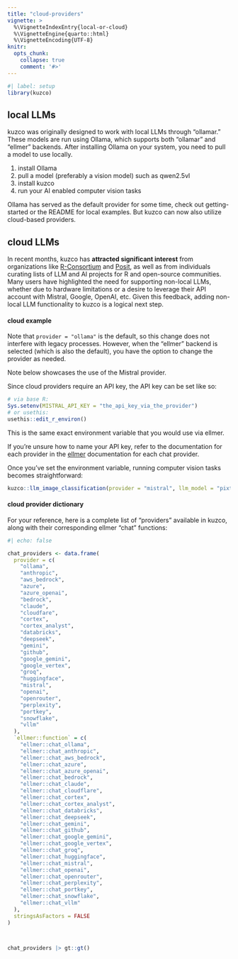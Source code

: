 ```yaml
---
title: "cloud-providers"
vignette: >
  %\VignetteIndexEntry{local-or-cloud}
  %\VignetteEngine{quarto::html}
  %\VignetteEncoding{UTF-8}
knitr:
  opts_chunk:
    collapse: true
    comment: '#>'
---
```


```r
#| label: setup
library(kuzco)
```


## local LLMs 

kuzco was originally designed to work with local LLMs through "ollamar." These models are run using Ollama, which supports both "ollamar" and "ellmer" backends. After installing Ollama on your system, you need to pull a model to use locally.

1) install Ollama
2) pull a model (preferably a vision model) such as qwen2.5vl
3) install kuzco 
4) run your AI enabled computer vision tasks

Ollama has served as the default provider for some time, check out getting-started or the README for local examples. But kuzco can now also utilize cloud-based providers.

## cloud LLMs

In recent months, kuzco has **attracted significant interest** from organizations like [R-Consortium](https://r-consortium.org/posts/exploring-kuzco-making-computer-vision-for-r-easily-accessible/) and [Posit](https://posit.co/blog/kuzco-computer-vision-with-llms-in-r/), as well as from individuals curating lists of LLM and AI projects for R and open-source communities. Many users have highlighted the need for supporting non-local LLMs, whether due to hardware limitations or a desire to leverage their API account with Mistral, Google, OpenAI, etc. Given this feedback, adding non-local LLM functionality to kuzco is a logical next step.


#### cloud example 

Note that `provider = "ollama"` is the default, so this change does not interfere with legacy processes. However, when the "ellmer" backend is selected (which is also the default), you have the option to change the provider as needed.

Note below showcases the use of the Mistral provider.     

Since cloud providers require an API key, the API key can be set like so:    
```r
# via base R:
Sys.setenv(MISTRAL_API_KEY = "the_api_key_via_the_provider")
# or usethis:
usethis::edit_r_environ()
```

This is the same exact environment variable that you would use via ellmer.    

If you’re unsure how to name your API key, refer to the documentation for each provider in the [ellmer](https://ellmer.tidyverse.org/reference/chat_anthropic.html#arg-api-key) documentation for each chat provider.    

Once you’ve set the environment variable, running computer vision tasks becomes straightforward:
```r
kuzco::llm_image_classification(provider = "mistral", llm_model = "pixtral-12b", image = test_img)
```

#### cloud provider dictionary

For your reference, here is a complete list of "providers" available in kuzco, along with their corresponding ellmer "chat" functions:
```r
#| echo: false

chat_providers <- data.frame(
  provider = c(
    "ollama",
    "anthropic",
    "aws_bedrock",
    "azure",
    "azure_openai",
    "bedrock",
    "claude",
    "cloudfare",
    "cortex",
    "cortex_analyst",
    "databricks",
    "deepseek",
    "gemini",
    "github",
    "google_gemini",
    "google_vertex",
    "groq",
    "huggingface",
    "mistral",
    "openai",
    "openrouter",
    "perplexity",
    "portkey",
    "snowflake",
    "vllm"
  ),
  `ellmer::function` = c(
    "ellmer::chat_ollama",
    "ellmer::chat_anthropic",
    "ellmer::chat_aws_bedrock",
    "ellmer::chat_azure",
    "ellmer::chat_azure_openai",
    "ellmer::chat_bedrock",
    "ellmer::chat_claude",
    "ellmer::chat_cloudflare",
    "ellmer::chat_cortex",
    "ellmer::chat_cortex_analyst",
    "ellmer::chat_databricks",
    "ellmer::chat_deepseek",
    "ellmer::chat_gemini",
    "ellmer::chat_github",
    "ellmer::chat_google_gemini",
    "ellmer::chat_google_vertex",
    "ellmer::chat_groq",
    "ellmer::chat_huggingface",
    "ellmer::chat_mistral",
    "ellmer::chat_openai",
    "ellmer::chat_openrouter",
    "ellmer::chat_perplexity",
    "ellmer::chat_portkey",
    "ellmer::chat_snowflake",
    "ellmer::chat_vllm"
  ),
  stringsAsFactors = FALSE
)



chat_providers |> gt::gt()
```

